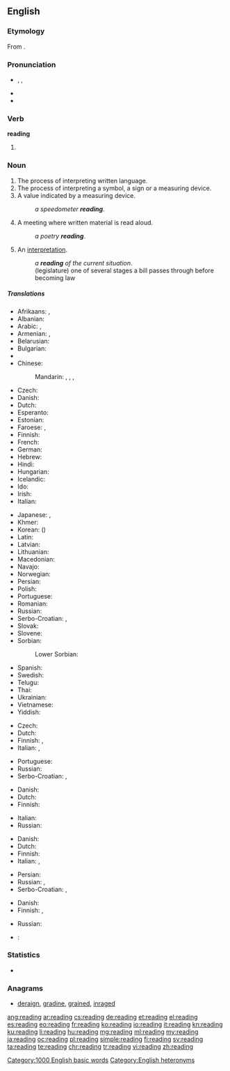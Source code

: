 {{wikipedia|reading (disambiguation)}}
{{also|Reading}}
==English==

===Etymology===
From {{suffix|read|ing}}.

===Pronunciation===
* {{enPR|rēd'ĭng}}, {{IPA|/ˈriːdɪŋ/}}, {{X-SAMPA|/"ri:dIN/}}
* {{audio|en-us-reading.ogg|Audio (US)}}
* {{rhymes|iːdɪŋ}}

===Verb===
'''reading'''

# {{present participle of|read}}

===Noun===
{{wikipedia}}
{{en-noun|~}}

# The process of interpreting written language.
# The process of interpreting a symbol, a sign or a measuring device.
# A value indicated by a measuring device.
#: ''a speedometer '''reading'''''.
# A meeting where written material is read aloud.
#: ''a poetry '''reading'''''.
# An [[interpretation]].
#: ''a '''reading''' of the current situation''.
#: (legislature) one of several stages a bill passes through before becoming law

=====Translations=====
{{trans-top|the process of interpreting written language}}
* Afrikaans: {{t|af|lesing}}, {{t|af|oplesing}}
* Albanian: {{t|sq|lexim|m}}
* Arabic: {{t|ar|قراءة|f|tr=qirā'a}}, {{t|ar|مطالعة|f|tr=muṭālaʿa|sc=Arab}}
* Armenian: {{t|hy|ընթերցում|sc=Armn}}, {{t|hy|ընթերցանություն|sc=Armn}}
* Belarusian: {{t|be|чытанне|n|tr=čytánnje|sc=Cyrl}}
* Bulgarian: {{t|bg|четене|n|tr=čétene|sc=Cyrl}}
* {{trreq|my}}
* Chinese:
*: Mandarin: {{t+|cmn|讀書|sc=Hani}}, {{t+|cmn|读书|tr=dúshū|sc=Hani}}, {{t+|cmn|閱讀|sc=Hani}}, {{t+|cmn|阅读|tr=yuèdú|sc=Hani}}
* Czech: {{t+|cs|čtení|n}}
* Danish: {{t|da|læsning|c}}
* Dutch: {{t+|nl|lezen|n}}
* Esperanto: {{t|eo|legado}}
* Estonian: {{t|et|lugemine}}
* Faroese: {{t|fo|lesing|f}}, {{t|fo|lestur|m}}
* Finnish: {{t+|fi|lukeminen}}
* French: {{t+|fr|lecture|f}}
* German: {{t+|de|Lesen|n}}
* Hebrew: {{t|he|קְרִיאָה|f|tr=k'ri'á|sc=Hebr}}
* Hindi: {{t|hi|पढ़ना|tr=paṛhnā|sc=Deva}}
* Hungarian: {{t+|hu|olvasás}}
* Icelandic: {{t+|is|lestur|m}}
* Ido: {{t+|io|lektado}}
* Irish: {{t|ga|léitheoireacht|f}}
* Italian: {{t+|it|lettura|f}}
{{trans-mid}}
* Japanese: {{t+|ja|読書|tr=どくしょ, dokusho}}, {{t|ja|読むこと|tr=よむこと, yomu-koto}}
* Khmer: {{t|km|អំណាន|tr=ʔɑmnaan|sc=Khmr}}
* Korean: {{t+|ko|독서|tr=dokseo|sc=Kore}} ({{t+|ko|讀書|sc=Kore}})
* Latin: {{t|la|lectio|f}}
* Latvian: {{t|lv|lasījums|m}}
* Lithuanian: {{t+|lt|skaitymas|m}}
* Macedonian: {{t|mk|читање|n|tr=čítanje|sc=Cyrl}}
* Navajo: {{t|nv|óltaʼ}}
* Norwegian: {{t|no|lesing}}
* Persian: {{t+|fa|خواندن|tr=xândan|sc=fa-Arab}}
* Polish: {{t+|pl|czytanie|n}}
* Portuguese: {{t+|pt|leitura}}
* Romanian: {{t|ro|lectură|f}}
* Russian: {{t+|ru|чтение|n|tr=čténije}}
* Serbo-Croatian: {{t|sh|читање|n}}, {{t|sh|čìtānje|n}}
* Slovak: {{t|sk|čítanie|n}}
* Slovene: {{t|sl|branje|n}}
* Sorbian:
*: Lower Sorbian: {{t|dsb|cytanje|n}}
* Spanish: {{t+|es|lectura|f}}
* Swedish: {{t+|sv|läsning}}
* Telugu: {{t+|te|చదువు|tr=caduvu}}
* Thai: {{t|th|การอ่าน|tr=gaan àan|sc=Thai}}
* Ukrainian: {{t|uk|читання|n|tr=čytánnja|sc=Cyrl}}
* Vietnamese: {{t+|vi|đọc|alt=sự đọc}}
* Yiddish: {{t|yi|לייענונג|tr=leyenung|sc=Hebr}}
{{trans-bottom}}

{{trans-top|the process of interpreting a symbol}}
* Czech: {{t+|cs|čtení|n}}
* Dutch: {{t|nl|uitlezing|f}}
* Finnish: {{t+|fi|lukeminen}}, {{t|fi|tulkinta}}
* Italian: {{t+|it|interpretare}}, {{t|it|interpretazione|f}}
{{trans-mid}}
* Portuguese: {{t+|pt|leitura}}
* Russian: {{t+|ru|чтение|n|tr=čténije}}
* Serbo-Croatian: {{t|sh|читање|n}}, {{t|sh|čìtānje|n}}
{{trans-bottom}}

{{trans-top|a value indicated by a measuring device}}
* Danish: {{t|da|aflæsning|c}}
* Dutch: {{t+|nl|lezing|f}}
* Finnish: {{t|fi|lukema}}
{{trans-mid}}
* Italian: {{t+|it|lettura|f}}
* Russian: {{t+|ru|показание|tr=pokazánije|sc=Cyrl}}
{{trans-bottom}}

{{trans-top|written material that is read aloud}}
* Danish: {{t|da|forelæsning|c}}
* Dutch: {{t+|nl|voorlezen|n}}
* Finnish: {{t|fi|lausunta}}
* Italian: {{t+|it|lettura|f}}, {{t|it|interpretazione|f}}
{{trans-mid}}
* Persian: {{t+|fa|خوانی|tr=-xâni|sc=fa-Arab}}
* Russian: {{t+|ru|чтение|n|tr=čténije}}, {{t+|ru|чтиво|n|tr=čtívo|sc=Cyrl}}
* Serbo-Croatian: {{t|sh|читање|n}}, {{t|sh|čìtānje|n}}
{{trans-bottom}}

{{trans-top|an interpretation}}
* Danish: {{t|da|fortolkning|c}}
* Finnish: {{t|fi|tulkinta}}, {{t+|fi|lukeminen}}
{{trans-mid}}
* Russian: {{t+|ru|толкование|n|tr=tolkovánije|sc=Cyrl}}
{{trans-bottom}}

{{checktrans}}
* {{ttbc|it}}: {{t+|it|lettura|f}}

===Statistics===
* {{rank|broke|waiting|political|774|reading|German|seven|notice}}

===Anagrams===
* [[deraign#English|deraign]], [[gradine#English|gradine]], [[grained#English|grained]], [[inraged#English|inraged]]

[[Category:1000 English basic words]]
[[Category:English heteronyms]]

[[ang:reading]]
[[ar:reading]]
[[cs:reading]]
[[de:reading]]
[[et:reading]]
[[el:reading]]
[[es:reading]]
[[eo:reading]]
[[fr:reading]]
[[ko:reading]]
[[io:reading]]
[[it:reading]]
[[kn:reading]]
[[ku:reading]]
[[li:reading]]
[[hu:reading]]
[[mg:reading]]
[[ml:reading]]
[[my:reading]]
[[ja:reading]]
[[oc:reading]]
[[pl:reading]]
[[simple:reading]]
[[fi:reading]]
[[sv:reading]]
[[ta:reading]]
[[te:reading]]
[[chr:reading]]
[[tr:reading]]
[[vi:reading]]
[[zh:reading]]